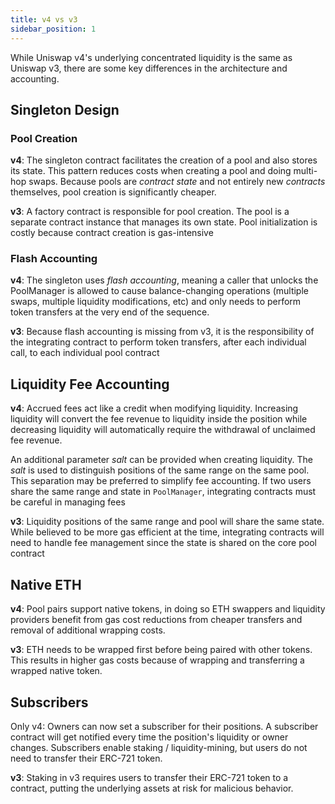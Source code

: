 ```yaml
---
title: v4 vs v3
sidebar_position: 1
---
```


While Uniswap v4's underlying concentrated liquidity is the same as Uniswap v3,
there are some key differences in the architecture and accounting.

## Singleton Design

### Pool Creation

**v4**: The singleton contract facilitates the creation of a pool and 
also stores its state. This pattern reduces costs when creating a pool
and doing multi-hop swaps. Because pools are _contract state_ and not entirely new _contracts_ themselves, pool creation is significantly cheaper.

**v3**: A factory contract is responsible for pool creation. The pool is
a separate contract instance that manages its own state. Pool initialization
is costly because contract creation is gas-intensive

### Flash Accounting

**v4**: The singleton uses _flash accounting_, meaning a caller that unlocks the PoolManager
is allowed to cause balance-changing operations (multiple swaps, multiple liquidity modifications, etc)
and only needs to perform token transfers at the very end of the sequence.

**v3**: Because flash accounting is missing from v3, it is the responsibility
of the integrating contract to perform token transfers, after each individual call, to each individual pool contract

## Liquidity Fee Accounting 

**v4**: Accrued fees act like a credit when modifying liquidity.
Increasing liquidity will convert the fee revenue to liquidity
inside the position while decreasing liquidity will automatically
require the withdrawal of unclaimed fee revenue.

An additional parameter _salt_ can be provided when creating liquidity. The
_salt_ is used to distinguish positions of the same range on the same pool.
This separation may be preferred to simplify fee accounting. If two users share the same
range and state in `PoolManager`, integrating contracts must be careful in managing
fees

**v3**: Liquidity positions of the same range and pool will share the same state. While believed to 
be more gas efficient at the time, integrating contracts will need to handle fee management since
the state is shared on the core pool contract

## Native ETH

**v4**: Pool pairs support native tokens, in doing so ETH swappers and
liquidity providers benefit from gas cost reductions from cheaper
transfers and removal of additional wrapping costs.

**v3**: ETH needs to be wrapped first before being paired with other tokens.
This results in higher gas costs because of wrapping and transferring
a wrapped native token.

## Subscribers

Only v4: Owners can now set a subscriber for their positions.
A subscriber contract will get notified every time the position's liquidity
or owner changes. Subscribers enable staking / liquidity-mining, but users do not need
to transfer their ERC-721 token.

**v3**: Staking in v3 requires users to transfer their ERC-721 token to a contract, putting the underlying assets at risk for malicious behavior.